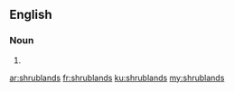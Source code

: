==English==

===Noun===
{{head|en|plural|head=[[shrub]][[land]]s}}

# {{plural of|shrubland|lang=en}}

[[ar:shrublands]]
[[fr:shrublands]]
[[ku:shrublands]]
[[my:shrublands]]